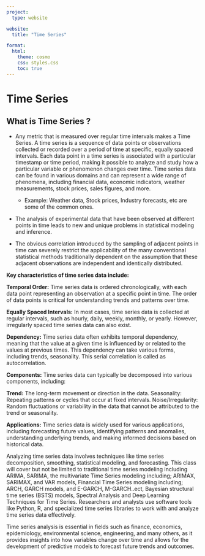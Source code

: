 ```yaml
---
project:
  type: website

website:
  title: "Time Series"

format:
  html:
    theme: cosmo
    css: styles.css
    toc: true
---
```


# Time Series

## What is Time Series ?

* Any metric that is measured over regular time intervals makes a Time Series. A time series is a sequence of data points or observations collected or recorded over a period of time at specific, equally spaced intervals. Each data point in a time series is associated with a particular timestamp or time period, making it possible to analyze and study how a particular variable or phenomenon changes over time. Time series data can be found in various domains and can represent a wide range of phenomena, including financial data, economic indicators, weather measurements, stock prices, sales figures, and more.

  * Example: Weather data, Stock prices, Industry forecasts, etc are some of the common ones.

* The analysis of experimental data that have been observed at different points in time leads to new and unique problems in statistical modeling and inference.

* The obvious correlation introduced by the sampling of adjacent points in time can severely restrict the applicability of the many conventional statistical methods traditionally dependent on the assumption that these adjacent observations are independent and identically distributed.

**Key characteristics of time series data include:**

**Temporal Order:** Time series data is ordered chronologically, with each data point representing an observation at a specific point in time. The order of data points is critical for understanding trends and patterns over time.

**Equally Spaced Intervals:** In most cases, time series data is collected at regular intervals, such as hourly, daily, weekly, monthly, or yearly. However, irregularly spaced time series data can also exist.

**Dependency:** Time series data often exhibits temporal dependency, meaning that the value at a given time is influenced by or related to the values at previous times. This dependency can take various forms, including trends, seasonality. This serial correlation is called as autocorrelation.

**Components:** Time series data can typically be decomposed into various components, including:

**Trend:** The long-term movement or direction in the data. Seasonality: Repeating patterns or cycles that occur at fixed intervals. Noise/Irregularity: Random fluctuations or variability in the data that cannot be attributed to the trend or seasonality.

**Applications:** Time series data is widely used for various applications, including forecasting future values, identifying patterns and anomalies, understanding underlying trends, and making informed decisions based on historical data.

Analyzing time series data involves techniques like time series decomposition, smoothing, statistical modeling, and forecasting. This class will cover but not be limited to traditional time series modeling including ARIMA, SARIMA, the multivariate Time Series modeling including; ARIMAX, SARIMAX, and VAR models, Financial Time Series modeling including; ARCH, GARCH models, and E-GARCH, M-GARCH..ect, Bayesian structural time series (BSTS) models, Spectral Analysis and Deep Learning Techniques for Time Series. Researchers and analysts use software tools like Python, R, and specialized time series libraries to work with and analyze time series data effectively.

Time series analysis is essential in fields such as finance, economics, epidemiology, environmental science, engineering, and many others, as it provides insights into how variables change over time and allows for the development of predictive models to forecast future trends and outcomes.
